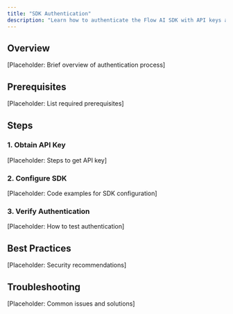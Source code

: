 ```yaml
---
title: "SDK Authentication"
description: "Learn how to authenticate the Flow AI SDK with API keys and set up secure access to the platform."
---
```


## Overview

[Placeholder: Brief overview of authentication process]

## Prerequisites

[Placeholder: List required prerequisites]

## Steps

### 1. Obtain API Key
[Placeholder: Steps to get API key]

### 2. Configure SDK
[Placeholder: Code examples for SDK configuration]

### 3. Verify Authentication
[Placeholder: How to test authentication]

## Best Practices

[Placeholder: Security recommendations]

## Troubleshooting

[Placeholder: Common issues and solutions] 